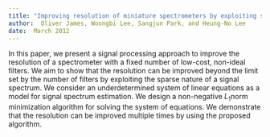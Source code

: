 ```yaml
---
title: "Improving resolution of miniature spectrometers by exploiting sparse nature of signals" 
author:  Oliver James, Woongbi Lee, Sangjun Park, and Heung-No Lee 
date:  March 2012
---
```


In this paper, we present a signal processing approach to improve the resolution of a spectrometer with a fixed number of low-cost, non-ideal filters. We aim to show that the resolution can be improved beyond the limit set by the number of filters by exploiting the sparse nature of a signal spectrum. We consider an underdetermined system of linear equations as a model for signal spectrum estimation. We design a non-negative $L_1$norm minimization algorithm for solving the system of equations. We demonstrate that the resolution can be improved multiple times by using the proposed algorithm.

